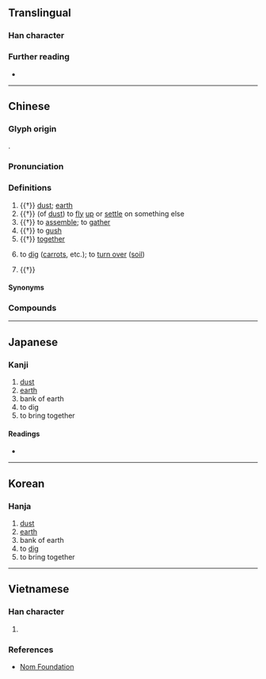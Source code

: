 {{character info}}
==Translingual==

===Han character===
{{Han char|rn=32|rad=土|as=04|sn=7|four=80104|canj=CSHG|ids=⿱分土}}

===Further reading===
* {{Han ref|kx=0225.090|dkj=04926|dj=0460.020|hdz=10424.040|uh=574C|ud=22348|bh=CAAC|bd=51884}}

----

==Chinese==
{{zh-forms}}

===Glyph origin===
{{Han etym}}
{{Han compound|分|土|c1=p|c2=s|t2=earth|ls=psc}}.

===Pronunciation===
{{zh-pron
|m=bèn
|c=ban6
|w=3ben
|mc=y
|oc=y
|cat=n,v,a
}}

===Definitions===
{{head|zh|Han character}}

# {{†}} [[dust]]; [[earth]]
# {{†}} (of [[dust]]) to [[fly]] [[up]] or [[settle]] on something else
# {{†}} to [[assemble]]; to [[gather]]
# {{†}} to [[gush]]
# {{†}} [[together]]
# {{lb|zh|dialectal}} to [[dig]] ([[carrot]]s, etc.); to [[turn over]] ([[soil]])
# {{†}} {{zh-alt-form|笨|[[dull]]; [[clumsy]]}}

====Synonyms====
{{zh-dial|灰塵}}

===Compounds===
{{zh-der|坌鳥先飛|坌工|坌集}}

----

==Japanese==

===Kanji===
{{ja-kanji|grade=|rs=土04}}

# [[dust]]
# [[earth]]
# bank of earth
# to dig
# to bring together

====Readings====
* {{ja-readings|on=ほん,ぼん,ふん|kun=ちり,ならぶ,あつまる,わくさま}}

----

==Korean==

===Hanja===
{{ko-hanja|분}}

# [[dust]]
# [[earth]]
# bank of earth
# to [[dig]]
# to bring together

----

==Vietnamese==

===Han character===
{{vi-readings|nom=bộn|rs=土04}}

# {{rfdef|vi|sort=土04}}

===References===
* [http://nomfoundation.org/common/nom_details.php?codepoint=574c Nom Foundation]
